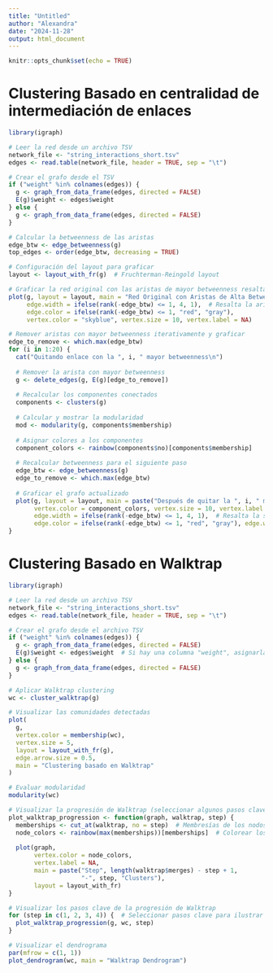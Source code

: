 ```yaml
---
title: "Untitled"
author: "Alexandra"
date: "2024-11-28"
output: html_document
---
```


```r
knitr::opts_chunk$set(echo = TRUE)
```

# Clustering Basado en centralidad de intermediación de enlaces
```r
library(igraph)

# Leer la red desde un archivo TSV 
network_file <- "string_interactions_short.tsv"
edges <- read.table(network_file, header = TRUE, sep = "\t")

# Crear el grafo desde el TSV
if ("weight" %in% colnames(edges)) {
  g <- graph_from_data_frame(edges, directed = FALSE)
  E(g)$weight <- edges$weight
} else {
  g <- graph_from_data_frame(edges, directed = FALSE)
}

# Calcular la betweenness de las aristas
edge_btw <- edge_betweenness(g)
top_edges <- order(edge_btw, decreasing = TRUE)

# Configuración del layout para graficar
layout <- layout_with_fr(g)  # Fruchterman-Reingold layout

# Graficar la red original con las aristas de mayor betweenness resaltadas
plot(g, layout = layout, main = "Red Original con Aristas de Alta Betweenness",
     edge.width = ifelse(rank(-edge_btw) <= 1, 4, 1),  # Resalta la arista con mayor betweenness
     edge.color = ifelse(rank(-edge_btw) <= 1, "red", "gray"),
     vertex.color = "skyblue", vertex.size = 10, vertex.label = NA)

# Remover aristas con mayor betweenness iterativamente y graficar
edge_to_remove <- which.max(edge_btw)
for (i in 1:20) {
  cat("Quitando enlace con la ", i, " mayor betweenness\n")
  
  # Remover la arista con mayor betweenness
  g <- delete_edges(g, E(g)[edge_to_remove])
  
  # Recalcular los componentes conectados
  components <- clusters(g)
  
  # Calcular y mostrar la modularidad
  mod <- modularity(g, components$membership)
  
  # Asignar colores a los componentes
  component_colors <- rainbow(components$no)[components$membership]
  
  # Recalcular betweenness para el siguiente paso
  edge_btw <- edge_betweenness(g)
  edge_to_remove <- which.max(edge_btw)
  
  # Graficar el grafo actualizado
  plot(g, layout = layout, main = paste("Después de quitar la ", i, " mayor betweenness\n Modularity =", mod, "\n Clusters:", components$no),
       vertex.color = component_colors, vertex.size = 10, vertex.label = NA,
       edge.width = ifelse(rank(-edge_btw) <= 1, 4, 1),  # Resalta la siguiente arista con mayor betweenness
       edge.color = ifelse(rank(-edge_btw) <= 1, "red", "gray"), edge.width = 1)
}
```

# Clustering Basado en Walktrap
```r
library(igraph)

# Leer la red desde un archivo TSV
network_file <- "string_interactions_short.tsv"
edges <- read.table(network_file, header = TRUE, sep = "\t")

# Crear el grafo desde el archivo TSV
if ("weight" %in% colnames(edges)) {
  g <- graph_from_data_frame(edges, directed = FALSE)
  E(g)$weight <- edges$weight  # Si hay una columna "weight", asignarla
} else {
  g <- graph_from_data_frame(edges, directed = FALSE)
}

# Aplicar Walktrap clustering
wc <- cluster_walktrap(g)

# Visualizar las comunidades detectadas
plot(
  g,
  vertex.color = membership(wc),
  vertex.size = 5,
  layout = layout_with_fr(g),
  edge.arrow.size = 0.5,
  main = "Clustering basado en Walktrap"
)

# Evaluar modularidad
modularity(wc)

# Visualizar la progresión de Walktrap (seleccionar algunos pasos clave)
plot_walktrap_progression <- function(graph, walktrap, step) {
  memberships <- cut_at(walktrap, no = step)  # Membresías de los nodos en este paso
  node_colors <- rainbow(max(memberships))[memberships]  # Colorear los nodos por comunidad
  
  plot(graph, 
       vertex.color = node_colors, 
       vertex.label = NA, 
       main = paste("Step", length(walktrap$merges) - step + 1, 
                    "-", step, "Clusters"),
       layout = layout_with_fr)
}

# Visualizar los pasos clave de la progresión de Walktrap
for (step in c(1, 2, 3, 4)) {  # Seleccionar pasos clave para ilustrar la progresión
  plot_walktrap_progression(g, wc, step)
}

# Visualizar el dendrograma
par(mfrow = c(1, 1))
plot_dendrogram(wc, main = "Walktrap Dendrogram")
```